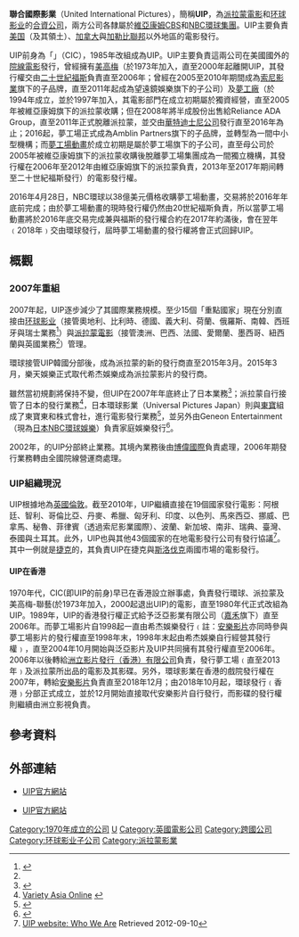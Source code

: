 {{noteTA
|G1=Movie
|1=zh-cn:联合国际影业; zh-tw:聯合國際影業; zh-hk:聯合國際影片; zh-sg:联邦影业; zh-my:联合国际影业;
}}
{{Infobox_Company 
| company_name  = 聯合國際影業 
| company_name_en = United International Pictures
| company_logo  = [[File:Uip-logo.png|170px]]
| company_type  = 50/50[[合資公司|合資公司]]
| parent        = [[派拉蒙電影|派拉蒙電影]]、[[环球影业|环球影业]] 
| owner         = [[維亞康姆CBS|維亞康姆CBS]]（[[全美娛樂公司|全美娛樂公司]]）、<br>[[NBC環球|NBC環球]] （[[康卡斯特|康卡斯特]]） 
| foundation    = 1981年
| location      = {{UK}}[[倫敦|倫敦]] 
| key_people    = 
| num_employees = 
| industry      = 
| products      = [[电影|电影]]
| revenue       = 
| homepage      = [http://www.uip.com/ UIP]
}}{{各地中文名
 | t    =  
 | name  =
 | image = 
 | caption = 
 | cn    = 联合国际影业
 | tw    = 聯合國際影業
 | hk    = 聯合國際影片
 | mo    = 
 | sg    = 联邦影业
 | my    = 联合国际影业
}}
'''聯合國際影業'''（United International Pictures），簡稱'''UIP'''，為[[派拉蒙電影|派拉蒙電影]]和[[环球影业|环球影业]]的[[合資公司|合資公司]]，兩方公司各隸屬於[[維亞康姆CBS|維亞康姆CBS]]和[[NBC環球集團|NBC環球集團]]。UIP主要負責[[美国|美国]]（及其領土）、[[加拿大|加拿大]]與[[加勒比聯邦|加勒比聯邦]]以外地區的電影發行。

UIP前身為「{{link-en|新艺国际电影公司|Cinema International Corporation}}」（CIC），1985年改組成為UIP。UIP主要負責這兩公司在美國國外的[[院線|院線]][[電影|電影]]發行，曾經擁有[[美高梅|美高梅]]（於1973年加入，直至2000年起離開UIP，其發行權交由[[二十世紀福斯|二十世紀福斯]]負責直至2006年；曾經在2005至2010年期間成為[[索尼影業|索尼影業]]旗下的子品牌，直至2011年起成為望遠鏡娛樂旗下的子公司）及[[夢工廠|夢工廠]]（於1994年成立，並於1997年加入，其電影部門在成立初期屬於獨資經營，直至2005年被維亞康姆旗下的派拉蒙收購；但在2008年將半成股份出售給Reliance ADA Group，直至2011年正式脫離派拉蒙，並交由[[華特迪士尼公司|華特迪士尼公司]]發行直至2016年為止；2016起，夢工場正式成為Amblin Partners旗下的子品牌，並轉型為一間中小型機構；而[[夢工場動畫|夢工場動畫]]於成立初期是屬於夢工場旗下的子公司，直至母公司於2005年被維亞康姆旗下的派拉蒙收購後脫離夢工場集團成為一間獨立機構，其發行權在2006年至2012年由維亞康姆旗下的派拉蒙負責，2013年至2017年期间轉至二十世紀福斯發行）的電影發行權。

2016年4月28日，NBC環球以38億美元價格收購夢工場動畫，交易將於2016年年底前完成；由於夢工場動畫的現時發行權仍然由20世紀福斯負責，所以當夢工場動畫將於2016年底交易完成兼與福斯的發行權合約在2017年約滿後，會在翌年﹙2018年﹚交由環球發行，屆時夢工場動畫的發行權將會正式回歸UIP。

== 概觀 ==
=== 2007年重組 ===
2007年起，UIP逐步減少了其國際業務規模。至少15個「重點國家」現在分別直接由[[环球影业|环球影业]]（接管奧地利、比利時、德國、義大利、荷蘭、俄羅斯、南韓、西班牙與瑞士業務<ref name=independentfilm>{{cite web|title=Paramount Pictures and Universal Pictures to begin self-distribution of films in 15 key countries beginning in January 2007|url=http://www.independentfilm.com/resources/paramount-pictures-and-un.shtml|work=IndependentFilm.com|accessdate=18 July 2013|archive-date=2020-02-14|archive-url=https://web.archive.org/web/20200214013701/http://www.independentfilm.com/resources/paramount-pictures-and-un.shtml|dead-url=no}}</ref>）與[[派拉蒙電影|派拉蒙電影]]（接管澳洲、巴西、法國、愛爾蘭、墨西哥、紐西蘭與英國業務<ref name=independentfilm />）管理。

環球接管UIP韓國分部後，{{link-en|CJ E&M電影事業部|CJ E&M Film Division|希杰娛樂}}成為派拉蒙的新的發行商直至2015年3月。2015年3月，樂天娛樂正式取代希杰娛樂成為派拉蒙影片的發行商。

雖然當初規劃將保持不變，但UIP在2007年年底終止了日本業務<ref>{{cite web |url=http://search.japantimes.co.jp/cgi-bin/nb20070812a2.html |title=Foreign film distributor closing down | The Japan Times Online |publisher=Search.japantimes.co.jp |date=2007-08-12 |accessdate=2012-03-04 |archive-date=2011-06-06 |archive-url=https://web.archive.org/web/20110606160052/http://search.japantimes.co.jp/cgi-bin/nb20070812a2.html |dead-url=no }}</ref>；派拉蒙自行接管了日本的發行業務<ref>[http://www.varietyasiaonline.com/content/view/1838/53 Variety Asia Online] {{webarchive|url=https://web.archive.org/web/20090809121743/http://www.varietyasiaonline.com/content/view/1838/53 |date=2009-08-09 }}</ref>，日本環球影業（Universal Pictures Japan）則與[[東寶|東寶]]組成了東寶東和株式會社，進行電影發行業務<ref>{{cite web |url=http://www.jetro.org/content/434/limit/1/limitstart/1 |title=Show Biz Japan!#7 - JETRO USA - Japan External Trade Organization |publisher=Jetro.org |date= |accessdate=2012-03-04 |deadurl=yes |archiveurl=https://web.archive.org/web/20120213002225/http://www.jetro.org/content/434/limit/1/limitstart/1 |archivedate=2012-02-13 }}</ref>，並另外由Geneon Entertainment（現為[[日本NBC環球娛樂|日本NBC環球娛樂]]）負責家庭娛樂發行<ref>{{cite web |url=http://www.animenewsnetwork.com/news/2008-11-12/geneon-to-merge-with-universal-pictures-japan |title=Geneon to Merge with Universal Pictures Japan - News |publisher=Anime News Network |date= |accessdate=2012-03-04 |archive-date=2019-05-29 |archive-url=https://web.archive.org/web/20190529201136/https://www.animenewsnetwork.com/news/2008-11-12/geneon-to-merge-with-universal-pictures-japan |dead-url=no }}</ref>。

2002年，{{link-en|芬蘭院線|Cinema of Finland|芬蘭}}的UIP分部終止業務。其境內業務後由[[華特迪士尼工作室電影|博偉國際]]負責處理，2006年期發行業務轉由全國院線營運商{{link-en|芬基諾|Finnkino}}處理。

=== UIP組織現況 ===
UIP根據地為[[英國|英國]][[倫敦|倫敦]]。截至2010年，UIP繼續直接在19個國家發行電影：阿根廷、智利、哥倫比亞、丹麥、希臘、匈牙利、印度、以色列、馬來西亞、挪威、巴拿馬、秘魯、菲律賓（透過索尼影業國際）、波蘭、新加坡、南非、瑞典、臺灣、泰國與土耳其。此外，UIP也與其他43個國家的在地電影發行公司有發行協議<ref>[http://www.uip.com UIP website: Who We Are] {{Wayback|url=http://www.uip.com/ |date=20200315051409 }} Retrieved 2012-09-10</ref>。其中一例就是[[捷克|捷克]]的{{link-en|邦顿集团|Bonton Group|邦頓影業}}，其負責UIP在捷克與[[斯洛伐克|斯洛伐克]]兩國市場的電影發行。

====UIP在香港====
1970年代，CIC(即UIP的前身)早已在香港設立辦事處，負責發行環球、派拉蒙及美高梅-聯藝(於1973年加入，2000起退出UIP)的電影，直至1980年代正式改組為UIP。1989年，UIP的香港發行權正式給予泛亞影業有限公司（[[嘉禾|嘉禾]]旗下）直至2006年。而夢工場影片自1998起一直由希杰娛樂發行﹙註：[[安樂影片|安樂影片]]亦同時參與夢工場影片的發行權直至1998年末，1998年末起由希杰娛樂自行經營其發行權﹚，直至2004年10月開始與泛亞影片及UIP共同擁有其發行權直至2006年。2006年以後轉給[[洲立影片發行（香港）|洲立影片發行（香港）有限公司]]負責，發行夢工場﹙直至2013年﹚及派拉蒙所出品的電影及其影碟。另外，環球影業在香港的戲院發行權在2007年，轉給[[安樂影片|安樂影片]]負責直至2018年12月；由2018年10月起，環球發行﹙香港﹚分部正式成立，並於12月開始直接取代安樂影片自行發行，而影碟的發行權則繼續由洲立影視負責。

== 參考資料 ==
{{reflist|2}}

==外部連結==
*{{en}} [http://www.uip.com/ UIP官方網站] {{Wayback|url=http://www.uip.com/ |date=20200315051409 }}
*{{zh-tw}} [http://www.uip.com.tw/ UIP官方網站] {{Wayback|url=http://www.uip.com.tw/ |date=20080121054033 }}

{{Viacom}}
{{NBC Universal}}

{{DEFAULTSORT:United International Pictures}}
[[Category:1970年成立的公司|Category:1970年成立的公司]]
[[Category:日本電影發行公司|U]]
[[Category:英國電影公司|Category:英國電影公司]]
[[Category:跨國公司|Category:跨國公司]]
[[Category:环球影业子公司|Category:环球影业子公司]]
[[Category:派拉蒙影業|Category:派拉蒙影業]]
